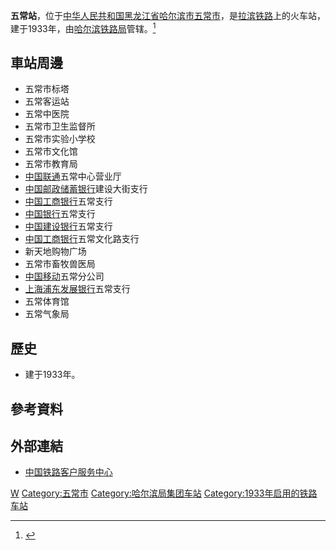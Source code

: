 {{Infobox China railway station 
|车站名称 = 五常站
|图片 = Wuchang, Harbin, Heilongjiang, China - panoramio (131).jpg
|图片介绍 = 
|车站拼音 = Wuchang
|英文名称 = Wuchang Railway Station
|车站代码 = 62711
|电报码 = WCB<ref>{{cite book|author=铁道部电子计算技术中心, 铁道部运输局|title=铁路车站站名代码表：TMIS使用|publisher=中国铁道出版社|location=北京|year=1998|isbn=9787113030995|pages=159}}</ref>
|拼音码 = WCH
|车站位置 = [[黑龙江省|黑龙江省]][[哈尔滨市|哈尔滨市]][[五常市|五常市]]哈尔滨车务段
|坐标 = {{coord|44.919551|127.136764|display=inline,title}}
|归属 = [[哈尔滨铁路局|哈尔滨铁路局]]
|线路 = [[拉滨铁路|拉滨铁路]]
|车站等级 = [[三等站_(中铁)|三等站]]
|月台数目 = 
|股道数目 =
}}
'''五常站'''，位于[[中华人民共和国|中华人民共和国]][[黑龙江省|黑龙江省]][[哈尔滨市|哈尔滨市]][[五常市|五常市]]，是[[拉滨铁路|拉滨铁路]]上的火车站，建于1933年，由[[哈尔滨铁路局|哈尔滨铁路局]]管辖。<ref>{{Cite web |url=http://search.huochepiao.com/huochezhan/jieshao/1730.htm |title=五常火车站介绍 |accessdate=2018-02-03 |archive-date=2018-02-03 |archive-url=https://web.archive.org/web/20180203181303/http://search.huochepiao.com/huochezhan/jieshao/1730.htm |dead-url=no }}</ref>
== 車站周邊 ==
* 五常市标塔
* 五常客运站
* 五常中医院
* 五常市卫生监督所
* 五常市实验小学校
* 五常市文化馆
* 五常市教育局
* [[中国联通|中国联通]]五常中心营业厅
* [[中国邮政储蓄银行|中国邮政储蓄银行]]建设大街支行
* [[中国工商银行|中国工商银行]]五常支行
* [[中国银行|中国银行]]五常支行
* [[中国建设银行|中国建设银行]]五常支行
* [[中国工商银行|中国工商银行]]五常文化路支行
* 新天地购物广场
* 五常市畜牧兽医局
* [[中国移动|中国移动]]五常分公司
* [[上海浦东发展银行|上海浦东发展银行]]五常支行
* 五常体育馆
* 五常气象局

==歷史==
* 建于1933年。
==參考資料==
{{reflist}}
==外部連結==
* [http://www.12306.cn/mormhweb/ 中国铁路客户服务中心]{{Wayback|url=http://www.12306.cn/mormhweb/ |date=20180205163941 }}
{{China-rail-stub}}
{{拉滨铁路}}
[[Category:哈尔滨市铁路车站|W]]
[[Category:五常市|Category:五常市]]
[[Category:哈尔滨局集团车站|Category:哈尔滨局集团车站]]
[[Category:1933年启用的铁路车站|Category:1933年启用的铁路车站]]
